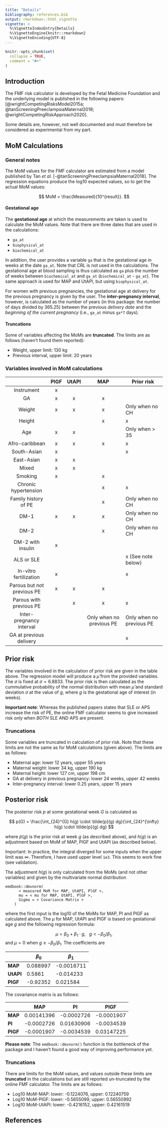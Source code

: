 ```yaml
---
title: "Details"
bibliography: references.bib
output: rmarkdown::html_vignette
vignette: >
  %\VignetteIndexEntry{Details}
  %\VignetteEngine{knitr::rmarkdown}
  %\VignetteEncoding{UTF-8}
---
```


```r
knitr::opts_chunk$set(
  collapse = TRUE,
  comment = "#>"
)
```

## Introduction

The FMF risk calculator is developed by the Fetal Medicine Foundation and the underlying model is published in the following papers: [@wrightCompetingRisksModel2015a; @tanScreeningPreeclampsiaMaternal2018; @wrightCompetingRiskApproach2020].

Some details are, however, not well documented and must therefore be considered as experimental from my part.

## MoM Calculations

### General notes

The MoM values for the FMF calculator are estimated from a model published by Tan *et al.* [-@tanScreeningPreeclampsiaMaternal2018]. The regression equations produce the log10 expected values, so to get the actual MoM values:

$$
MoM = \frac{Measured}{10^{result}}.
$$

#### Gestational age

The **gestational age** at which the measurements are taken is used to calculate the MoM values. Note that there are three dates that are used in the calculations:

- `ga_at`
- `biophysical_at`
- `biochemical_at`

In addition, the user provides a variable `ga` that is the gestational age in weeks at the date `ga_at`. Note that CRL is not used in the calculations. The gestational age at blood sampling is thus calculated as `ga` plus the number of weeks between `biochemical_at` and `ga_at` (`biochemical_at` - `ga_at`). The same approach is used for MAP and UtAPI, but using `biophysical_at`.

For women with previous pregnancies, the gestational age at delivery for the previous pregnancy is given by the user. The **inter-pregnancy interval**, however, is calculated as the number of years (in this package: the number of days divided by 365.25) between the previous *delivery date* and the *beginning of the current pregnancy* (i.e., `ga_at` minus `ga*7` days).

#### Truncations

Some of variables affecting the MoMs are **truncated**. The limits are as follows (haven't found them reported):

- Weight, upper limit: 130 kg
- Previous interval, upper limit: 20 years

### Variables involved in MoM calculations

|                            | **PlGF** | **UtAPI** |          **MAP**         | **Prior risk**           |
|:--------------------------:|:--------:|:---------:|:------------------------:|--------------------------|
| Instrument                 | x        |           |                          |                          |
| GA                         | x        | x         | x                        |                          |
| Weight                     | x        | x         | x                        | Only when no CH          |
| Height                     |          |           | x                        | x                        |
| Age                        | x        | x         |                          | Only when > 35           |
| Afro-caribbean             | x        | x         | x                        | x                        |
| South-Asian                | x        |           |                          | x                        |
| East-Asian                 | x        | x         |                          |                          |
| Mixed                      | x        | x         |                          |                          |
| Smoking                    | x        |           | x                        |                          |
| Chronic hypertension       |          |           | x                        | x                        |
| Family history of PE       |          |           | x                        | Only when no CH          |
| DM-1                       | x        | x         | x                        | Only when no CH          |
| DM-2                       |          |           | x                        | Only when no CH          |
| DM-2 with insulin          | x        |           |                          |                          |
| ALS or SLE                 |          |           |                          | x (See note below)       |
| In-vitro fertilization     | x        |           |                          | x                        |
| Parous but not previous PE | x        | x         | x                        |                          |
| Parous with previous PE    |          | x         | x                        | x                        |
| Inter-pregnancy interval   |          |           | Only when no previous PE | Only when no previous PE |
| GA at previous delivery    |          |           |                          | x                        |

## Prior risk

The variables involved in the calculation of prior risk are given in the table above. The regression model will produce a $\hat{\mu}$ from the provided variables. The $\sigma$ is fixed at $\sigma = 6.8833$. The prior risk is then calculated as the cummulative probability of the normal distribution with mean $\hat{\mu}$ and standard deviation $\sigma$ at the value of $g$, where $g$ is the gestational age of interest (in weeks).

::: {.callout-warning}
**Important note**: Whereas the published papers states that SLE or APS increase the risk of PE, the online FMF calculator seems to give increased risk *only* when *BOTH* SLE AND APS are present.
:::

### Truncations

Some variables are truncated in calculation of prior risk. Note that these limits are not the same as for MoM calculations (given above). The limits are as follows:

- Maternal age: lower 12 years, upper 55 years
- Maternal weight: lower 34 kg, upper 190 kg
- Maternal height: lower 127 cm, upper 198 cm
- GA at delivery in previous pregnancy: lower 24 weeks, upper 42 weeks
- Inter-pregnancy interval: lower 0.25 years, upper 15 years

## Posterior risk

The posterior risk $p$ at some gestational week $G$ is calculated as

$$
p(G) = \frac{\int_{24}^{G} h(g) \cdot \tilde{p}(g) dg}{\int_{24}^{\infty} h(g) \cdot \tilde{p}(g) dg}
$$

where $\tilde{p}(g)$ is the prior risk at week $g$ (as described above), and $h(g)$ is an adjustment based on MoM of MAP, PlGF and UtAPI (as described below).

Important: In practice, the integral diverged for some inputs when the upper limit was $\infty$. Therefore, I have used upper level `1e3`. This seems to work fine (see validation).

The adjustment $h(g)$ is only calculated from the MoMs (and not other variables) and given by the multivariate normal distribution

```
emdbook::dmvnorm(
      < measured MoM for MAP, UtAPI, PlGF >,
      mu = < mu for MAP, UtAPI, PlGF >,
      Sigma = < Covariance Matrix >
    )
```

where the first input is the log10 of the MoMs for MAP, PI and PlGF as calculated above. The $\mu$ for MAP, UtAPI and PlGF is based on gestational age $g$ and the following regression formula:

$$
\mu = \beta_0 + \beta_1 \cdot g,\,\,\,\,\, g < -\beta_0/\beta_1,
$$
and $\mu = 0$ when $g \geq -\beta_0/\beta_1$. The coefficients are

|           | **$\beta_0$** | **$\beta_1$** |
|-----------|---------------|---------------|
| **MAP**   | 0.088997      | -0.0016711    |
| **UtAPI** | 0.5861        | -0.014233     |
| **PlGF**  | -0.92352      | 0.021584      |

The covariance matrix is as follows:

|          | **MAP**    | **PI**     | **PlGF**   |
|----------|------------|------------|------------|
| **MAP**  | 0.00141396 | -0.0002726 | -0.0001907 |
| **PI**   | -0.0002726 | 0.01630906 | -0.0034539 |
| **PlGF** | -0.0001907 | -0.0034539 | 0.03147225 |

**Please note**: The `emdbook::dmvnorm()` function is the bottleneck of the package and I haven't found a good way of improving performance yet.

### Truncations
There are limits for the MoM values, and values outside these limits are **truncated** in the calculations but are still reported un-truncated by the online FMF calculator. The limits are as follows:

- Log10 MoM-MAP: lower: -0.1224076, upper: 0.12240759
- Log10 MoM-PlGF: lower: -0.5655099, upper: 0.56550992
- Log10 MoM-UtAPI: lower: -0.4216152, upper: 0.42161519

## References
